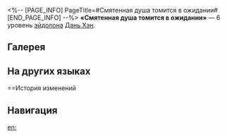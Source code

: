 <%-- [PAGE_INFO]
PageTitle=#Смятенная душа томится в ожидании#
[END_PAGE_INFO] --%>
{{Эйдолон Инфобокс
|Название         = Смятенная душа томится в ожидании
|Изображение      = Эйдолон Смятенная душа томится в ожидании.png
|Персонаж         = Дань Хэн
|Уровень          = 6
|Длительность     = 
|Описание         = Вызванный навыком статус Замедление понижает скорость противника на дополнительные 8%.
|Свойство1        = 
|Масштабирование1 = 
}}
'''«Смятенная душа томится в ожидании»''' — 6 уровень [[эйдолон]]а [[Дань Хэн]].

==Галерея==
{{Галерея|position=left|captionalign=center
|Персонаж Дань Хэн Эйдолон 6.png|Осколок Эйдолона
}}

==На других языках==
{{На других языках
|en   = The Troubled Soul Lies in Wait
|zhs  = 须绳缚身，沉潜勿用
|zht  = 鬚繩縛身，沉潛勿用
|ja   = {{Rubi|今生縄縛|こんじょうじょうばく}}
{{Rubi|解|と}}く{{Rubi|時|とき}}{{Rubi|急|せ}}く{{Rubi|勿|なか}}れ
|ko   = 때를 기다리는 준비된 자
|es   = Alma atormentada en espera
|fr   = L'âme troublée attend
|ru   = Смятенная душа томится в ожидании
|th   = The Troubled Soul Lies in Wait
|vi   = Buộc Chặt Trước Khi Lao
|de   = Die geplagte Seele liegt auf der Lauer
|id   = The Troubled Soul Lies in Wait
|pt   = A Alma Inquieta Aguarda
}}

==История изменений
{{История изменений|3.5}}

==Навигация==
{{Навык Навбокс|Дань Хэн}}

[[en:]]